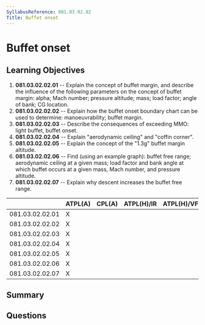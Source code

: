 ```yaml
---
SyllabusReference: 081.03.02.02
Title: Buffet onset
---
```


# Buffet onset

## Learning Objectives

1. **081.03.02.02.01** -- Explain the concept of buffet margin, and describe the
   influence of the following parameters on the concept of buffet margin: alpha;
   Mach number; pressure altitude; mass; load factor; angle of bank; CG
   location.
2. **081.03.02.02.02** -- Explain how the buffet onset boundary chart can be
   used to determine: manoeuvrability; buffet margin.
3. **081.03.02.02.03** -- Describe the consequences of exceeding MMO: light
   buffet, buffet onset.
4. **081.03.02.02.04** -- Explain "aerodynamic ceiling" and "coffin corner".
5. **081.03.02.02.05** -- Explain the concept of the "1.3g" buffet margin
   altitude.
6. **081.03.02.02.06** -- Find (using an example graph): buffet free range;
   aerodynamic ceiling at a given mass; load factor and bank angle at which
   buffet occurs at a given mass, Mach number, and pressure altitude.
7. **081.03.02.02.07** -- Explain why descent increases the buffet free range.

|                 | ATPL(A) | CPL(A) | ATPL(H)/IR | ATPL(H)/VFR | CPL(H) | IR  | CBIR(A) |
| --------------- | ------- | ------ | ---------- | ----------- | ------ | --- | ------- |
| 081.03.02.02.01 | X       |        |            |             |        |     |         |
| 081.03.02.02.02 | X       |        |            |             |        |     |         |
| 081.03.02.02.03 | X       |        |            |             |        |     |         |
| 081.03.02.02.04 | X       |        |            |             |        |     |         |
| 081.03.02.02.05 | X       |        |            |             |        |     |         |
| 081.03.02.02.06 | X       |        |            |             |        |     |         |
| 081.03.02.02.07 | X       |        |            |             |        |     |         |

## Summary

## Questions
